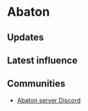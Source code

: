 # Abaton

## Updates


<Updates channel="1105065049078374431" />

## Latest influence


<AeternumMap name="Abaton" />

## Communities

- [Abaton server Discord](https://discord.gg/YH82UFXAyq)
